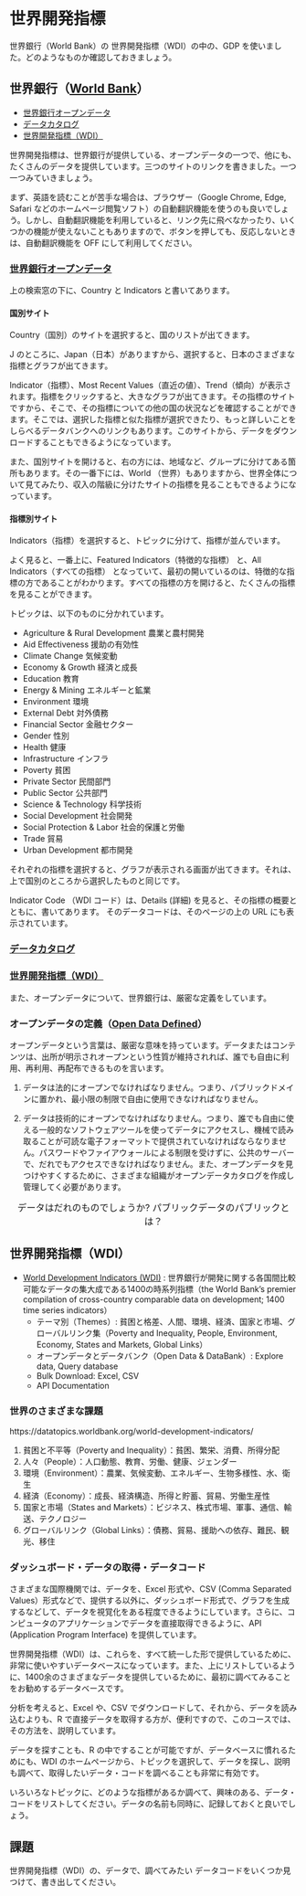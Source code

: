 # 世界開発指標 {#wdi-site}

世界銀行（World Bank）の 世界開発指標（WDI）の中の、GDP を使いました。どのようなものか確認しておきましょう。

## 世界銀行（[World Bank](https://www.worldbank.org/en/home)）

* [世界銀行オープンデータ](https://data.worldbank.org)
* [データカタログ](https://datacatalog.worldbank.org/home)
* [世界開発指標（WDI）](https://datatopics.worldbank.org/world-development-indicators/)

世界開発指標は、世界銀行が提供している、オープンデータの一つで、他にも、たくさんのデータを提供しています。三つのサイトのリンクを書きました。一つ一つみていきましょう。

まず、英語を読むことが苦手な場合は、ブラウザー（Google Chrome, Edge, Safari などのホームページ閲覧ソフト）の自動翻訳機能を使うのも良いでしょう。しかし、自動翻訳機能を利用していると、リンク先に飛べなかったり、いくつかの機能が使えないこともありますので、ボタンを押しても、反応しないときは、自動翻訳機能を OFF にして利用してください。

### [世界銀行オープンデータ](https://data.worldbank.org)

上の検索窓の下に、Country と Indicators と書いてあります。

#### 国別サイト

Country（国別）のサイトを選択すると、国のリストが出てきます。

J のところに、Japan（日本）がありますから、選択すると、日本のさまざまな指標とグラフが出てきます。

Indicator（指標）、Most Recent Values（直近の値）、Trend（傾向）が表示されます。指標をクリックすると、大きなグラフが出てきます。その指標のサイトですから、そこで、その指標についての他の国の状況などを確認することができます。そこでは、選択した指標と似た指標が選択できたり、もっと詳しいことをしらべるデータバンクへのリンクもあります。このサイトから、データをダウンロードすることもできるようになっています。

また、国別サイトを開けると、右の方には、地域など、グループに分けてある箇所もあります。その一番下には、World （世界）もありますから、世界全体について見てみたり、収入の階級に分けたサイトの指標を見ることもできるようになっています。


#### 指標別サイト

Indicators（指標）を選択すると、トピックに分けて、指標が並んでいます。

よく見ると、一番上に、Featured Indicators（特徴的な指標） と、All Indicators（すべての指標） となっていて、最初の開いているのは、特徴的な指標の方であることがわかります。すべての指標の方を開けると、たくさんの指標を見ることができます。

トピックは、以下のものに分かれています。

-  Agriculture & Rural Development 農業と農村開発
-  Aid Effectiveness 援助の有効性
-  Climate Change 気候変動
-  Economy & Growth 経済と成長
-  Education 教育
-  Energy & Mining エネルギーと鉱業
-  Environment 環境
-  External Debt 対外債務
-  Financial Sector 金融セクター
-  Gender 性別
-  Health 健康
-  Infrastructure インフラ
-  Poverty 貧困
-  Private Sector 民間部門
-  Public Sector 公共部門
-  Science & Technology 科学技術
-  Social Development 社会開発
-  Social Protection & Labor 社会的保護と労働
-  Trade 貿易
-  Urban Development 都市開発

それぞれの指標を選択すると、グラフが表示される画面が出てきます。それは、上で国別のところから選択したものと同じです。

Indicator Code （WDI コード）は、Details (詳細) を見ると、その指標の概要とともに、書いてあります。
そのデータコードは、そのページの上の URL にも表示されています。


### [データカタログ](https://datacatalog.worldbank.org/home)




### [世界開発指標（WDI）](https://datatopics.worldbank.org/world-development-indicators/)


また、オープンデータについて、世界銀行は、厳密な定義をしています。

### オープンデータの定義（[Open Data Defined](http://opendatatoolkit.worldbank.org/en/essentials.html)）

オープンデータという言葉は、厳密な意味を持っています。データまたはコンテンツは、出所が明示されオープンという性質が維持されれば、誰でも自由に利用、再利用、再配布できるものを言います。

1. データは法的にオープンでなければなりません。つまり、パブリックドメインに置かれ、最小限の制限で自由に使用できなければなりません。

2. データは技術的にオープンでなければなりません。つまり、誰でも自由に使える一般的なソフトウェアツールを使ってデータにアクセスし、機械で読み取ることが可読な電子フォーマットで提供されていなければならなりません。パスワードやファイアウォールによる制限を受けずに、公共のサーバーで、だれでもアクセスできなければなりません。また、オープンデータを見つけやすくするために、さまざまな組織がオープンデータカタログを作成し管理してく必要があります。

<center><font size="3">データはだれのものでしょうか?  パブリックデータのパブリックとは？</font></center>

## 世界開発指標（WDI）

* [World Development Indicators (WDI)](https://datatopics.worldbank.org/world-development-indicators/) : 世界銀行が開発に関する各国間比較可能なデータの集大成である1400の時系列指標（the World Bank’s premier compilation of cross-country comparable data on development; 1400 time series indicators）
  - テーマ別（Themes）: 貧困と格差、人間、環境、経済、国家と市場、グローバルリンク集（Poverty and Inequality, People, Environment, Economy, States and Markets, Global Links）
  - オープンデータとデータバンク（Open Data & DataBank）: Explore data, Query database
  - Bulk Download: Excel, CSV
  - API Documentation
  
### 世界のさまざまな課題

https://datatopics.worldbank.org/world-development-indicators/

1. 貧困と不平等（Poverty and Inequality）：貧困、繁栄、消費、所得分配
2. 人々（People）：人口動態、教育、労働、健康、ジェンダー
3. 環境（Environment）：農業、気候変動、エネルギー、生物多様性、水、衛生
4. 経済（Economy）：成長、経済構造、所得と貯蓄、貿易、労働生産性
5. 国家と市場（States and Markets）：ビジネス、株式市場、軍事、通信、輸送、テクノロジー
6. グローバルリンク（Global Links）：債務、貿易、援助への依存、難民、観光、移住

### ダッシュボード・データの取得・データコード

さまざまな国際機関では、データを、Excel 形式や、CSV (Comma Separated Values）形式などで、提供する以外に、ダッシュボード形式で、グラフを生成するなどして、データを視覚化をある程度できるようにしています。さらに、コンピュータのアプリケーションでデータを直接取得できるように、API (Application Program Interface) を提供しています。

世界開発指標（WDI）は、これらを、すべて統一した形で提供しているために、非常に使いやすいデータベースになっています。また、上にリストしているように、1400余のさまざまなデータを提供しているために、最初に調べてみることをお勧めするデータベースです。

分析を考えると、Excel や、CSV でダウンロードして、それから、データを読み込むよりも、R で直接データを取得する方が、便利ですので、このコースでは、その方法を、説明しています。

データを探すことも、R の中ですることが可能ですが、データベースに慣れるためにも、WDI のホームページから、トピックを選択して、データを探し、説明も調べて、取得したいデータ・コードを調べることも非常に有効です。

いろいろなトピックに、どのような指標があるか調べて、興味のある、データ・コードをリストしてください。データの名前も同時に、記録しておくと良いでしょう。


## 課題

世界開発指標（WDI）の、データで、調べてみたい データコードをいくつか見つけて、書き出してください。

